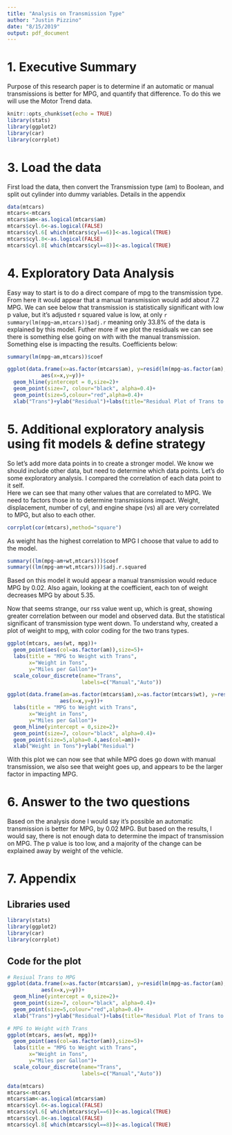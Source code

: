 ```yaml
---
title: "Analysis on Transmission Type"
author: "Justin Pizzino"
date: "8/15/2019"
output: pdf_document
---
```


# 1. Executive Summary
Purpose of this research paper is to determine if an automatic or manual transmissions is better for MPG, and quantify that difference.  To do this we will use the Motor Trend data.


```r
knitr::opts_chunk$set(echo = TRUE)
library(stats)
library(ggplot2)
library(car)
library(corrplot)
```

# 3. Load the data
First load the data, then convert the Transmission type (am) to Boolean, and split out cylinder into dummy variables.  Details in the appendix

```r
data(mtcars)
mtcars<-mtcars
mtcars$am<-as.logical(mtcars$am)
mtcars$cyl.6<-as.logical(FALSE)
mtcars$cyl.6[ which(mtcars$cyl==6)]<-as.logical(TRUE)
mtcars$cyl.8<-as.logical(FALSE)
mtcars$cyl.8[ which(mtcars$cyl==8)]<-as.logical(TRUE)
```

# 4. Exploratory Data Analysis
Easy way to start is to do a direct compare of mpg to the transmission type.  From here it would appear that a manual transmission would add about 7.2 MPG.  We can see below that transmission is statistically significant with low p value, but it's adjusted r squared value is low, at only `r summary(lm(mpg~am,mtcars))$adj.r`  meaning only 33.8% of the data is explained by this model.
Futher more if we plot the residuals we can see there is something else going on with with the manual transmission.  Something else is impacting the results.  Coefficients below:
```r
summary(lm(mpg~am,mtcars))$coef
```
```r
ggplot(data.frame(x=as.factor(mtcars$am), y=resid(lm(mpg~as.factor(am),mtcars))),
           aes(x=x,y=y))+
  geom_hline(yintercept = 0,size=2)+
  geom_point(size=7, colour="black", alpha=0.4)+
  geom_point(size=5,colour="red",alpha=0.4)+
  xlab("Trans")+ylab("Residual")+labs(title="Residual Plot of Trans to MPG")
```

# 5. Additional exploratory analysis using fit models & define strategy
So let's add more data points in to create a stronger model.
We know we should include other data, but need to determine which data points. Let's do some exploratory analysis.  I compared the correlation of each data point to it self.  
Here we can see that many other values that are correlated to MPG.  We need to factors those in to determine transmissions impact.
Weight, displacement, number of cyl, and engine shape (vs) all are very correlated to MPG, but also to each other.
```r
corrplot(cor(mtcars),method="square")
```

As weight has the highest correlation to MPG I choose that value to add to the model.
```r
summary((lm(mpg~am+wt,mtcars)))$coef
summary((lm(mpg~am+wt,mtcars)))$adj.r.squared
```
Based on this model it would appear a manual transmission would reduce MPG by 0.02.  Also again, looking at the coefficient, each ton of weight decreases MPG by about 5.35.

Now that seems strange, our rss value went up, which is great, showing greater correlation between our model and observed data.  But the statistical significant of transmission type went down.  To understand why, created a plot of weight to mpg, with color coding for the two trans types.

```r
ggplot(mtcars, aes(wt, mpg))+
  geom_point(aes(col=as.factor(am)),size=5)+
  labs(title = "MPG to Weight with Trans",
       x="Weight in Tons",
       y="Miles per Gallon")+
  scale_colour_discrete(name="Trans",
                        labels=c("Manual","Auto"))

ggplot(data.frame(am=as.factor(mtcars$am),x=as.factor(mtcars$wt), y=resid(lm(mpg~wt+as.factor(am),mtcars))),
                 aes(x=x,y=y))+
  labs(title = "MPG to Weight with Trans",
       x="Weight in Tons",
       y="Miles per Gallon")+
  geom_hline(yintercept = 0,size=2)+
  geom_point(size=7, colour="black", alpha=0.4)+
  geom_point(size=5,alpha=0.4,aes(col=am))+
  xlab("Weight in Tons")+ylab("Residual")
```
With this plot we can now see that while MPG does go down with manual transmission, we also see that weight goes up, and appears to be the larger factor in impacting MPG.

# 6. Answer to the two questions
Based on the analysis done I would say it's possible an automatic transmission is better for MPG, by 0.02 MPG.  But based on the results, I would say, there is not enough data to determine the impact of transmission on MPG.  The p value is too low, and a majority of the change can be explained away by weight of the vehicle.

# 7. Appendix
## Libraries used
```r
library(stats)
library(ggplot2)
library(car)
library(corrplot)
```

## Code for the plot
```r
# Resiual Trans to MPG
ggplot(data.frame(x=as.factor(mtcars$am), y=resid(lm(mpg~as.factor(am),mtcars))),
           aes(x=x,y=y))+
  geom_hline(yintercept = 0,size=2)+
  geom_point(size=7, colour="black", alpha=0.4)+
  geom_point(size=5,colour="red",alpha=0.4)+
  xlab("Trans")+ylab("Residual")+labs(title="Residual Plot of Trans to MPG")

# MPG to Weight with Trans
ggplot(mtcars, aes(wt, mpg))+
  geom_point(aes(col=as.factor(am)),size=5)+
  labs(title = "MPG to Weight with Trans",
       x="Weight in Tons",
       y="Miles per Gallon")+
  scale_colour_discrete(name="Trans",
                        labels=c("Manual","Auto"))
```

```r
data(mtcars)
mtcars<-mtcars
mtcars$am<-as.logical(mtcars$am)
mtcars$cyl.6<-as.logical(FALSE)
mtcars$cyl.6[ which(mtcars$cyl==6)]<-as.logical(TRUE)
mtcars$cyl.8<-as.logical(FALSE)
mtcars$cyl.8[ which(mtcars$cyl==8)]<-as.logical(TRUE)
```
